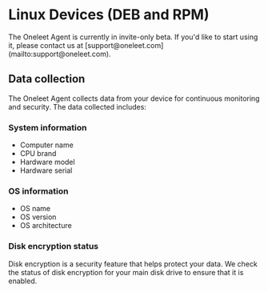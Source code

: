 
# Linux Devices (DEB and RPM)

<Callout type="warning">
  The Oneleet Agent is currently in invite-only beta. If you'd like to start using it, please contact us at [support@oneleet.com](mailto:support@oneleet.com).
</Callout>

## Data collection

The Oneleet Agent collects data from your device for continuous monitoring and security. The data collected includes:

### System information

- Computer name
- CPU brand
- Hardware model
- Hardware serial

### OS information

- OS name
- OS version
- OS architecture

### Disk encryption status

Disk encryption is a security feature that helps protect your data. We check the status of disk encryption for your main disk drive to ensure that it is enabled.
